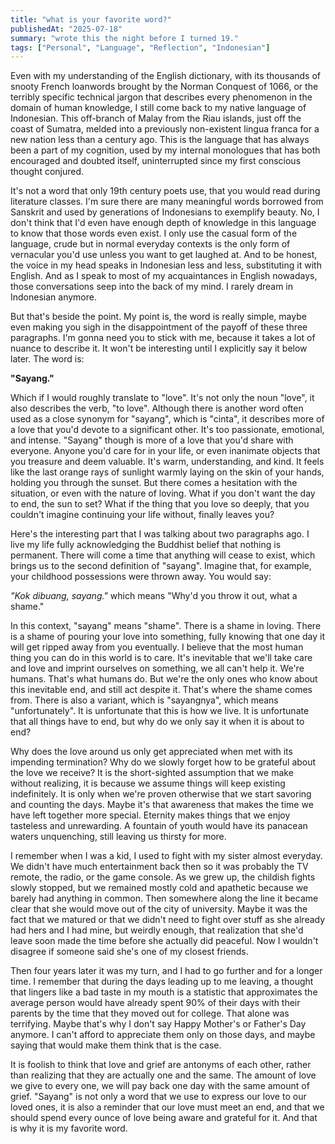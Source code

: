 ```yaml
---
title: "what is your favorite word?"
publishedAt: "2025-07-18"
summary: "wrote this the night before I turned 19."
tags: ["Personal", "Language", "Reflection", "Indonesian"]
---
```


Even with my understanding of the English dictionary, with its thousands of snooty French loanwords brought by the Norman Conquest of 1066, or the terribly specific technical jargon that describes every phenomenon in the domain of human knowledge, I still come back to my native language of Indonesian. This off-branch of Malay from the Riau islands, just off the coast of Sumatra, melded into a previously non-existent lingua franca for a new nation less than a century ago. This is the language that has always been a part of my cognition, used by my internal monologues that has both encouraged and doubted itself, uninterrupted since my first conscious thought conjured.

It's not a word that only 19th century poets use, that you would read during literature classes. I'm sure there are many meaningful words borrowed from Sanskrit and used by generations of Indonesians to exemplify beauty. No, I don't think that I'd even have enough depth of knowledge in this language to know that those words even exist. I only use the casual form of the language, crude but in normal everyday contexts is the only form of vernacular you'd use unless you want to get laughed at. And to be honest, the voice in my head speaks in Indonesian less and less, substituting it with English. And as I speak to most of my acquaintances in English nowadays, those conversations seep into the back of my mind. I rarely dream in Indonesian anymore.

But that's beside the point. My point is, the word is really simple, maybe even making you sigh in the disappointment of the payoff of these three paragraphs. I'm gonna need you to stick with me, because it takes a lot of nuance to describe it. It won't be interesting until I explicitly say it below later. The word is:

**"Sayang."**

Which if I would roughly translate to "love". It's not only the noun "love", it also describes the verb, "to love". Although there is another word often used as a close synonym for "sayang", which is "cinta", it describes more of a love that you'd devote to a significant other. It's too passionate, emotional, and intense. "Sayang" though is more of a love that you'd share with everyone. Anyone you'd care for in your life, or even inanimate objects that you treasure and deem valuable. It's warm, understanding, and kind. It feels like the last orange rays of sunlight warmly laying on the skin of your hands, holding you through the sunset. But there comes a hesitation with the situation, or even with the nature of loving. What if you don't want the day to end, the sun to set? What if the thing that you love so deeply, that you couldn't imagine continuing your life without, finally leaves you?

Here's the interesting part that I was talking about two paragraphs ago. I live my life fully acknowledging the Buddhist belief that nothing is permanent. There will come a time that anything will cease to exist, which brings us to the second definition of "sayang". Imagine that, for example, your childhood possessions were thrown away. You would say:

*"Kok dibuang, sayang."* which means "Why'd you throw it out, what a shame."

In this context, "sayang" means "shame". There is a shame in loving. There is a shame of pouring your love into something, fully knowing that one day it will get ripped away from you eventually. I believe that the most human thing you can do in this world is to care. It's inevitable that we'll take care and love and imprint ourselves on something, we all can't help it. We're humans. That's what humans do. But we're the only ones who know about this inevitable end, and still act despite it. That's where the shame comes from. There is also a variant, which is "sayangnya", which means "unfortunately". It is unfortunate that this is how we live. It is unfortunate that all things have to end, but why do we only say it when it is about to end?

Why does the love around us only get appreciated when met with its impending termination? Why do we slowly forget how to be grateful about the love we receive? It is the short-sighted assumption that we make without realizing, it is because we assume things will keep existing indefinitely. It is only when we're proven otherwise that we start savoring and counting the days. Maybe it's that awareness that makes the time we have left together more special. Eternity makes things that we enjoy tasteless and unrewarding. A fountain of youth would have its panacean waters unquenching, still leaving us thirsty for more.

I remember when I was a kid, I used to fight with my sister almost everyday. We didn't have much entertainment back then so it was probably the TV remote, the radio, or the game console. As we grew up, the childish fights slowly stopped, but we remained mostly cold and apathetic because we barely had anything in common. Then somewhere along the line it became clear that she would move out of the city of university. Maybe it was the fact that we matured or that we didn't need to fight over stuff as she already had hers and I had mine, but weirdly enough, that realization that she'd leave soon made the time before she actually did peaceful. Now I wouldn't disagree if someone said she's one of my closest friends.

Then four years later it was my turn, and I had to go further and for a longer time. I remember that during the days leading up to me leaving, a thought that lingers like a bad taste in my mouth is a statistic that approximates the average person would have already spent 90% of their days with their parents by the time that they moved out for college. That alone was terrifying. Maybe that's why I don't say Happy Mother's or Father's Day anymore. I can't afford to appreciate them only on those days, and maybe saying that would make them think that is the case.

It is foolish to think that love and grief are antonyms of each other, rather than realizing that they are actually one and the same. The amount of love we give to every one, we will pay back one day with the same amount of grief. "Sayang" is not only a word that we use to express our love to our loved ones, it is also a reminder that our love must meet an end, and that we should spend every ounce of love being aware and grateful for it. And that is why it is my favorite word.
